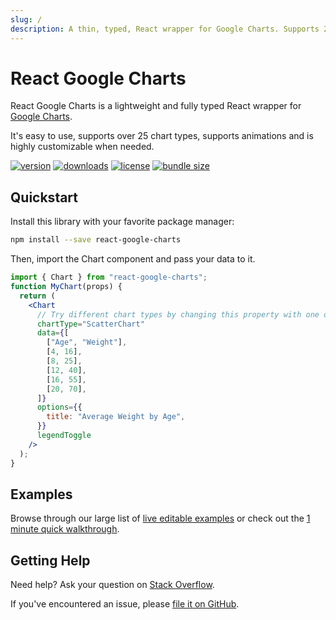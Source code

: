 ```yaml
---
slug: /
description: A thin, typed, React wrapper for Google Charts. Supports 25+ chart types.
---
```



# React Google Charts

<Logo className="logo" />

React Google Charts is a lightweight and fully typed React wrapper for [Google Charts](https://developers.google.com/chart/interactive/docs/reference).

It's easy to use, supports over 25 chart types, supports animations and is highly customizable when needed.

[![version](https://img.shields.io/npm/v/react-google-charts.svg)](https://www.npmjs.com/package/react-google-charts)
[![downloads](https://img.shields.io/npm/dm/react-google-charts.svg)](https://www.npmjs.com/package/react-google-charts)
[![license](https://shields.io/badge/license-MIT-green)](http://opensource.org/licenses/MIT)
[![bundle size](https://img.shields.io/bundlephobia/minzip/react-google-charts.svg)](https://bundlephobia.com/result?p=react-google-charts)

## Quickstart

Install this library with your favorite package manager:

```bash
npm install --save react-google-charts
```

Then, import the Chart component and pass your data to it.

```jsx
import { Chart } from "react-google-charts";
function MyChart(props) {
  return (
    <Chart
      // Try different chart types by changing this property with one of: LineChart, BarChart, AreaChart...
      chartType="ScatterChart"
      data={[
        ["Age", "Weight"],
        [4, 16],
        [8, 25],
        [12, 40],
        [16, 55],
        [20, 70],
      ]}
      options={{
        title: "Average Weight by Age",
      }}
      legendToggle
    />
  );
}
```

## Examples

Browse through our large list of [live editable examples](/examples) or check out the [1 minute quick walkthrough](/docs/quick-walkthrough).


<DocList />

## Getting Help

Need help? Ask your question on [Stack Overflow](https://stackoverflow.com/questions/tagged/react-google-charts).

If you've encountered an issue, please [file it on GitHub](https://github.com/RakanNimer/react-google-charts/issues).
